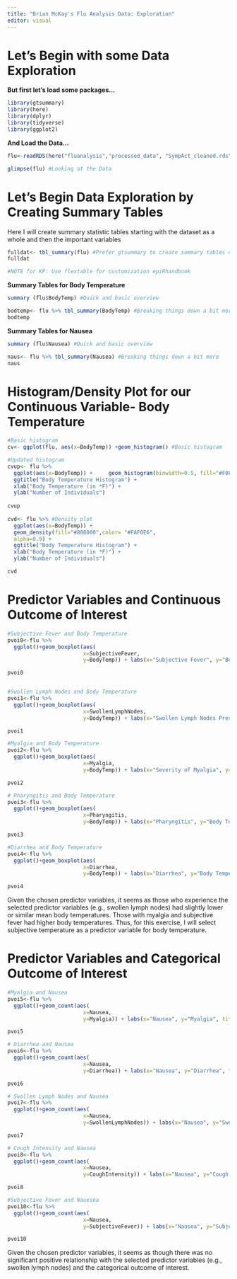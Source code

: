 ```yaml
---
title: "Brian McKay's Flu Analysis Data: Exploration"
editor: visual
---
```


# Let's Begin with some Data Exploration

**But first let's load some packages...**

```r
library(gtsummary)
library(here)
library(dplyr)
library(tidyverse)
library(ggplot2)
```

**And Load the Data...**

```r
flu<-readRDS(here("fluanalysis","processed_data", "SympAct_cleaned.rds")) #Loading in the data

glimpse(flu) #Looking at the Data 
```

# Let's Begin Data Exploration by Creating Summary Tables

Here I will create summary statistic tables starting with the dataset as a whole and then the important variables

```r
fulldat<- tbl_summary(flu) #Prefer gtsummary to create summary tables over rstatix so i use the tbl_summary function for the whole dataset
fulldat

#NOTE for KP: Use flextable for customization epiRhandbook
```

**Summary Tables for Body Temperature**

```r
summary (flu$BodyTemp) #Quick and basic overview 

bodtemp<- flu %>% tbl_summary(BodyTemp) #Breaking things down a bit more- interesting when broken down by temp group 
bodtemp
```

**Summary Tables for Nausea**

```r
summary (flu$Nausea) #Quick and basic overview 

naus<- flu %>% tbl_summary(Nausea) #Breaking things down a bit more
naus
```

# **Histogram/Density Plot for our Continuous Variable- Body Temperature**

```r
#Basic histogram
cv<- ggplot(flu, aes(x=BodyTemp)) +geom_histogram() #Basic histogram

#Updated histogram
cvup<- flu %>%
  ggplot(aes(x=BodyTemp)) +     geom_histogram(binwidth=0.5, fill="#F08080",color= "#FAF0E6", alpha=0.9) +
  ggtitle("Body Temperature Histogram") +
  xlab("Body Temperature (in *F)") +
  ylab("Number of Individuals")
  
cvup
 
cvd<- flu %>% #Density plot
  ggplot(aes(x=BodyTemp)) +   
  geom_density(fill="#808000",color= "#FAF0E6",
  alpha=0.9) +
  ggtitle("Body Temperature Histogram") +
  xlab("Body Temperature (in *F)") +
  ylab("Number of Individuals")

cvd 
```

# **Predictor Variables and Continuous Outcome of Interest**

```r
#Subjective Fever and Body Temperature
pvoi0<-flu %>%
  ggplot()+geom_boxplot(aes(
                        x=SubjectiveFever,
                        y=BodyTemp)) + labs(x="Subjective Fever", y="Body Temperature (in *F)", title="Subjective Fever and Body Temperature")

pvoi0


#Swollen Lymph Nodes and Body Temperature
pvoi1<-flu %>%
  ggplot()+geom_boxplot(aes(
                        x=SwollenLymphNodes,
                        y=BodyTemp)) + labs(x="Swollen Lymph Nodes Present", y="Body Temperature (in *F)", title="Swollen Lymph Nodes and Body Temperature")

pvoi1

#Myalgia and Body Temperature 
pvoi2<-flu %>%
  ggplot()+geom_boxplot(aes(
                        x=Myalgia,
                        y=BodyTemp)) + labs(x="Severity of Myalgia", y="Body Temperature (in *F)", title="Myalgia and Body Temperature")

pvoi2

# Pharyngitis and Body Temperature
pvoi3<-flu %>%
  ggplot()+geom_boxplot(aes(
                        x=Pharyngitis,
                        y=BodyTemp)) + labs(x="Pharyngitis", y="Body Temperature (in *F)", title="Pharyngitis and Body Temperature")

pvoi3

#Diarrhea and Body Temperature
pvoi4<-flu %>%
  ggplot()+geom_boxplot(aes(
                        x=Diarrhea,
                        y=BodyTemp)) + labs(x="Diarrhea", y="Body Temperature (in *F)", title="Diarrhea and Body Temperature")

pvoi4
```

Given the chosen predictor variables, it seems as those who experience the selected predictor variables (e.g., swollen lymph nodes) had slightly lower or similar mean body temperatures. Those with myalgia and subjective fever had higher body temperatures. Thus, for this exercise, I will select subjective temperature as a predictor variable for body temperature.

# **Predictor Variables and Categorical Outcome of Interest**

```r
#Myalgia and Nausea 
pvoi5<-flu %>%
  ggplot()+geom_count(aes(
                        x=Nausea,
                        y=Myalgia)) + labs(x="Nausea", y="Myalgia", title="Myalgia and Nausea")

pvoi5

# Diarrhea and Nausea
pvoi6<-flu %>%
  ggplot()+geom_count(aes(
                        x=Nausea,
                        y=Diarrhea)) + labs(x="Nausea", y="Diarrhea", title="Diarrhea and Nausea")

pvoi6

# Swollen Lymph Nodes and Nausea
pvoi7<-flu %>%
  ggplot()+geom_count(aes(
                        x=Nausea,
                        y=SwollenLymphNodes)) + labs(x="Nausea", y="Swollen Lymph Nodes", title="Swollen Lymph Nodes and Nausea")

pvoi7

# Cough Intensity and Nausea
pvoi8<-flu %>%
  ggplot()+geom_count(aes(
                        x=Nausea,
                        y=CoughIntensity)) + labs(x="Nausea", y="Cough Intensity", title="Cough Intensity and Nausea")

pvoi8

#Subjective Fever and Nauesea
pvoi10<-flu %>%
  ggplot()+geom_count(aes(
                        x=Nausea,
                        y=SubjectiveFever)) + labs(x="Nausea", y="Subjective Fever", title="Subjective Fever and Nausea")

pvoi10
```

Given the chosen predictor variables, it seems as though there was no significant positive relationship with the selected predictor variables (e.g., swollen lymph nodes) and the categorical outcome of interest.
